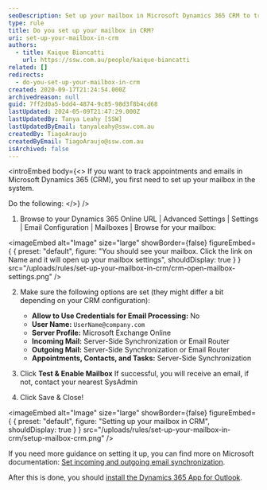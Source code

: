 ```yaml
---
seoDescription: Set up your mailbox in Microsoft Dynamics 365 CRM to track appointments and emails securely.
type: rule
title: Do you set up your mailbox in CRM?
uri: set-up-your-mailbox-in-crm
authors:
  - title: Kaique Biancatti
    url: https://ssw.com.au/people/kaique-biancatti
related: []
redirects:
  - do-you-set-up-your-mailbox-in-crm
created: 2020-09-17T21:24:54.000Z
archivedreason: null
guid: 7ff2d0a5-bdd4-4874-9c85-98d3f8b4cd68
lastUpdated: 2024-05-09T21:47:29.000Z
lastUpdatedBy: Tanya Leahy [SSW]
lastUpdatedByEmail: tanyaleahy@ssw.com.au
createdBy: TiagoAraujo
createdByEmail: TiagoAraujo@ssw.com.au
isArchived: false
---
```


<introEmbed
  body={<>
If you want to track appointments and emails in Microsoft Dynamics 365 (CRM), you first need to set up your mailbox in the system.

Do the following:
  </>}
/>
1. Browse to your Dynamics 365 Online URL | Advanced Settings | Settings | Email Configuration | Mailboxes | Browse for your mailbox:


<imageEmbed
  alt="Image"
  size="large"
  showBorder={false}
  figureEmbed={ {
    preset: "default",
    figure: "You should see your mailbox. Click the link on Name and it will open up your mailbox settings",
    shouldDisplay: true
  } }
  src="/uploads/rules/set-up-your-mailbox-in-crm/crm-open-mailbox-settings.png"
/>

2. Make sure the following options are set (they might differ a bit depending on your CRM configuration):

   * **Allow to Use Credentials for Email Processing:** No
   * **User Name:** `UserName@company.com`
   * **Server Profile:** Microsoft Exchange Online
   * **Incoming Mail:** Server-Side Synchronization or Email Router
   * **Outgoing Mail:** Server-Side Synchronization or Email Router
   * **Appointments, Contacts, and Tasks:** Server-Side Synchronization

3. Click **Test & Enable Mailbox**
   If successful, you will receive an email, if not, contact your nearest SysAdmin
4. Click Save & Close!


<imageEmbed
  alt="Image"
  size="large"
  showBorder={false}
  figureEmbed={ {
    preset: "default",
    figure: "Setting up your mailbox in CRM",
    shouldDisplay: true
  } }
  src="/uploads/rules/set-up-your-mailbox-in-crm/setup-mailbox-crm.png"
/>

If you need more guidance on setting it up, you can find more on Microsoft documentation: [Set incoming and outgoing email synchronization](https://docs.microsoft.com/en-us/dynamics365/customerengagement/on-premises/admin/set-incoming-outgoing-email-synchronization?WT.mc_id=DX-MVP-33518).

After this is done, you should [install the Dynamics 365 App for Outlook](/dynamics-crm-install-the-dynamics-365-app-for-outlook).
